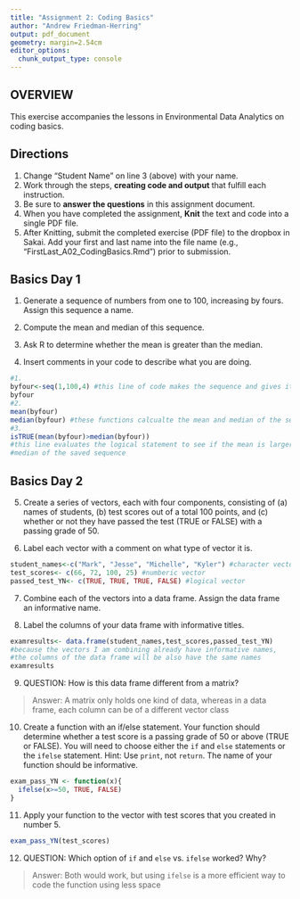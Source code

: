 ```yaml
---
title: "Assignment 2: Coding Basics"
author: "Andrew Friedman-Herring"
output: pdf_document
geometry: margin=2.54cm
editor_options: 
  chunk_output_type: console
---
```


## OVERVIEW

This exercise accompanies the lessons in Environmental Data Analytics on coding basics. 

## Directions
1. Change "Student Name" on line 3 (above) with your name.
2. Work through the steps, **creating code and output** that fulfill each instruction.
3. Be sure to **answer the questions** in this assignment document.
4. When you have completed the assignment, **Knit** the text and code into a single PDF file.
5. After Knitting, submit the completed exercise (PDF file) to the dropbox in Sakai. Add your first and last name into the file name (e.g., "FirstLast_A02_CodingBasics.Rmd") prior to submission.



## Basics Day 1

1. Generate a sequence of numbers from one to 100, increasing by fours. Assign this sequence a name. 

2. Compute the mean and median of this sequence. 

3. Ask R to determine whether the mean is greater than the median. 

4. Insert comments in your code to describe what you are doing.

```r
#1. 
byfour<-seq(1,100,4) #this line of code makes the sequence and gives it the name "byfour"
byfour
#2. 
mean(byfour)
median(byfour) #these functions calcualte the mean and median of the sequence
#3. 
isTRUE(mean(byfour)>median(byfour)) 
#this line evaluates the logical statement to see if the mean is larger than the 
#median of the saved sequence 
```

## Basics Day 2

5. Create a series of vectors, each with four components, consisting of (a) names of students, (b) test scores out of a total 100 points, and (c) whether or not they have passed the test (TRUE or FALSE) with a passing grade of 50.

6. Label each vector with a comment on what type of vector it is.



```r
student_names<-c("Mark", "Jesse", "Michelle", "Kyler") #character vector
test_scores<- c(66, 72, 100, 25) #numberic vector
passed_test_YN<- c(TRUE, TRUE, TRUE, FALSE) #logical vector

```
7. Combine each of the vectors into a data frame. Assign the data frame an informative name.

8. Label the columns of your data frame with informative titles.

```r
examresults<- data.frame(student_names,test_scores,passed_test_YN) 
#because the vectors I am combining already have informative names, 
#the columns of the data frame will be also have the same names
examresults

```

9. QUESTION: How is this data frame different from a matrix?

> Answer: A matrix only holds one kind of data, whereas in a data frame, each column can be of a different vector class

10. Create a function with an if/else statement. Your function should determine whether a test score is a passing grade of 50 or above (TRUE or FALSE). You will need to choose either the `if` and `else` statements or the `ifelse` statement. Hint: Use `print`, not `return`. The name of your function should be informative.

```r
exam_pass_YN <- function(x){
  ifelse(x>=50, TRUE, FALSE)
}
```

11. Apply your function to the vector with test scores that you created in number 5. 
```r
exam_pass_YN(test_scores)
```

12. QUESTION: Which option of `if` and `else` vs. `ifelse` worked? Why?

> Answer: Both would work, but using `ifelse` is a more efficient way to code the function using less space
